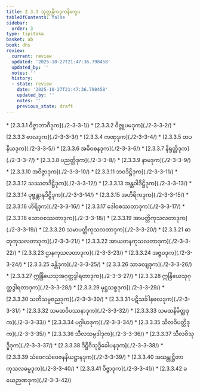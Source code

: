 ```yaml
---
title: 2.3.3 သုတ္တန္တိကဒုကနိက္ခေပ
tableOfContents: false
sidebar:
  order: 3
type: tipitaka
basket: ab
book: dhs
review:
  current: review
  updated: '2025-10-27T21:47:36.798458'
  updated_by: ''
  notes: ''
  history:
  - state: review
    date: '2025-10-27T21:47:36.798458'
    updated_by: ''
    notes: ''
    previous_state: draft
---
```



<ReviewStatus review={frontmatter.review} showDetails={true} />

<HypothesisAnnotation frontmatter={frontmatter} />

<DynamicBreadcrumb />



<TableOfContents book="dhs" section="2.3.3">
* [2.3.3.1 ဝိဇ္ဇာဘာဂီဒုက](./2-3-3-1/)
* [2.3.3.2 ဝိဇ္ဇူပမဒုက](./2-3-3-2/)
* [2.3.3.3 ဗာလဒုက](./2-3-3-3/)
* [2.3.3.4 ကဏှဒုက](./2-3-3-4/)
* [2.3.3.5 တပနီယဒုက](./2-3-3-5/)
* [2.3.3.6 အဓိဝစနဒုက](./2-3-3-6/)
* [2.3.3.7 နိရုတ္တိဒုက](./2-3-3-7/)
* [2.3.3.8 ပညတ္တိဒုက](./2-3-3-8/)
* [2.3.3.9 နာမဒုက](./2-3-3-9/)
* [2.3.3.10 အဝိဇ္ဇာဒုက](./2-3-3-10/)
* [2.3.3.11 ဘဝဒိဋ္ဌိဒုက](./2-3-3-11/)
* [2.3.3.12 သဿတဒိဋ္ဌိဒုက](./2-3-3-12/)
* [2.3.3.13 အန္တဝါဒိဋ္ဌိဒုက](./2-3-3-13/)
* [2.3.3.14 ပုဗ္ဗန္တာနုဒိဋ္ဌိဒုက](./2-3-3-14/)
* [2.3.3.15 အဟိရိကဒုက](./2-3-3-15/)
* [2.3.3.16 ဟိရိဒုက](./2-3-3-16/)
* [2.3.3.17 ဒေါဝစဿတာဒုက](./2-3-3-17/)
* [2.3.3.18 သောဝစဿတာဒုက](./2-3-3-18/)
* [2.3.3.19 အာပတ္တိကုသလတာဒုက](./2-3-3-19/)
* [2.3.3.20 သမာပတ္တိကုသလတာဒုက](./2-3-3-20/)
* [2.3.3.21 ဓာတုကုသလတာဒုက](./2-3-3-21/)
* [2.3.3.22 အာယတနကုသလတာဒုက](./2-3-3-22/)
* [2.3.3.23 ဌာနကုသလတာဒုက](./2-3-3-23/)
* [2.3.3.24 အဇ္ဇဝဒုက](./2-3-3-24/)
* [2.3.3.25 ခန္တိဒုက](./2-3-3-25/)
* [2.3.3.26 သာခလျဒုက](./2-3-3-26/)
* [2.3.3.27 ဣန္ဒြိယေသုအဂုတ္တဒွါရတာဒုက](./2-3-3-27/)
* [2.3.3.28 ဣန္ဒြိယေသုဂုတ္တဒွါရတာဒုက](./2-3-3-28/)
* [2.3.3.29 မုဋ္ဌသစ္စဒုက](./2-3-3-29/)
* [2.3.3.30 သတိသမ္ပဇညဒုက](./2-3-3-30/)
* [2.3.3.31 ပဋိသင်္ခါနဗလဒုက](./2-3-3-31/)
* [2.3.3.32 သမထဝိပဿနာဒုက](./2-3-3-32/)
* [2.3.3.33 သမထနိမိတ္တဒုက](./2-3-3-33/)
* [2.3.3.34 ပဂ္ဂါဟဒုက](./2-3-3-34/)
* [2.3.3.35 သီလဝိပတ္တိဒုက](./2-3-3-35/)
* [2.3.3.36 သီလသမ္ပဒါဒုက](./2-3-3-36/)
* [2.3.3.37 သီလဝိသုဒ္ဓိဒုက](./2-3-3-37/)
* [2.3.3.38 ဒိဋ္ဌိဝိသုဒ္ဓိခေါပနဒုက](./2-3-3-38/)
* [2.3.3.39 သံဝေဂသံဝေဇနနိယဋ္ဌာနဒုက](./2-3-3-39/)
* [2.3.3.40 အသန္တုဋ္ဌိတာကုသလဓမ္မဒုက](./2-3-3-40/)
* [2.3.3.41 ဝိဇ္ဇာဒုက](./2-3-3-41/)
* [2.3.3.42 ခယေဉာဏဒုက](./2-3-3-42/)
</TableOfContents>